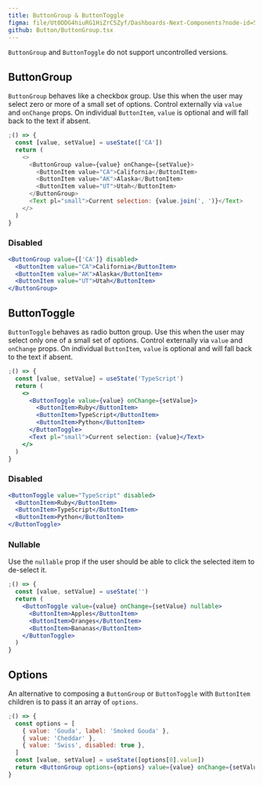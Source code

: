```yaml
---
title: ButtonGroup & ButtonToggle
figma: file/Ut0DDG4hiuRG1HiZrC5Zyf/Dashboards-Next-Components?node-id=529%3A776
github: Button/ButtonGroup.tsx
---
```



<MessageBar noActions intent="inform">
  <Code>ButtonGroup</Code> and <Code>ButtonToggle</Code> do not support
  uncontrolled versions.
</MessageBar>

## ButtonGroup

`ButtonGroup` behaves like a checkbox group. Use this when the user may select zero or more of a small set of options.
Control externally via `value` and `onChange` props. On individual `ButtonItem`, `value` is optional and will fall back to the text if absent.

```js
;() => {
  const [value, setValue] = useState(['CA'])
  return (
    <>
      <ButtonGroup value={value} onChange={setValue}>
        <ButtonItem value="CA">California</ButtonItem>
        <ButtonItem value="AK">Alaska</ButtonItem>
        <ButtonItem value="UT">Utah</ButtonItem>
      </ButtonGroup>
      <Text pl="small">Current selection: {value.join(', ')}</Text>
    </>
  )
}
```

### Disabled

```jsx
<ButtonGroup value={['CA']} disabled>
  <ButtonItem value="CA">California</ButtonItem>
  <ButtonItem value="AK">Alaska</ButtonItem>
  <ButtonItem value="UT">Utah</ButtonItem>
</ButtonGroup>
```

## ButtonToggle

`ButtonToggle` behaves as radio button group. Use this when the user may select only one of a small set of options.
Control externally via `value` and `onChange` props. On individual `ButtonItem`, `value` is optional and will fall back to the text if absent.

```jsx
;() => {
  const [value, setValue] = useState('TypeScript')
  return (
    <>
      <ButtonToggle value={value} onChange={setValue}>
        <ButtonItem>Ruby</ButtonItem>
        <ButtonItem>TypeScript</ButtonItem>
        <ButtonItem>Python</ButtonItem>
      </ButtonToggle>
      <Text pl="small">Current selection: {value}</Text>
    </>
  )
}
```

### Disabled

```jsx
<ButtonToggle value="TypeScript" disabled>
  <ButtonItem>Ruby</ButtonItem>
  <ButtonItem>TypeScript</ButtonItem>
  <ButtonItem>Python</ButtonItem>
</ButtonToggle>
```

### Nullable

Use the `nullable` prop if the user should be able to click the selected item to de-select it.

```jsx
;() => {
  const [value, setValue] = useState('')
  return (
    <ButtonToggle value={value} onChange={setValue} nullable>
      <ButtonItem>Apples</ButtonItem>
      <ButtonItem>Oranges</ButtonItem>
      <ButtonItem>Bananas</ButtonItem>
    </ButtonToggle>
  )
}
```

## Options

An alternative to composing a `ButtonGroup` or `ButtonToggle` with `ButtonItem` children is to pass it an array of `options`.

```jsx
;() => {
  const options = [
    { value: 'Gouda', label: 'Smoked Gouda' },
    { value: 'Cheddar' },
    { value: 'Swiss', disabled: true },
  ]
  const [value, setValue] = useState([options[0].value])
  return <ButtonGroup options={options} value={value} onChange={setValue} />
}
```

